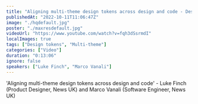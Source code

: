 ```yaml
---
title: "Aligning multi-theme design tokens across design and code - Design Systems London #2 - Sept 2022"
publishedAt: "2022-10-11T11:06:47Z"
image: "./hqdefault.jpg"
poster: "./maxresdefault.jpg"
videoUrl: "https://www.youtube.com/watch?v=fqh3dSsrmdI"
localImages: true
tags: ["Design tokens", "Multi-theme"]
categories: ["Video"]
duration: "0:13:06"
ignore: false
speakers: ["Luke Finch", "Marco Vanali"]
---
```


'Aligning multi-theme design tokens across design and code' - Luke Finch (Product Designer, News UK) and Marco Vanali (Software Engineer, News UK)
